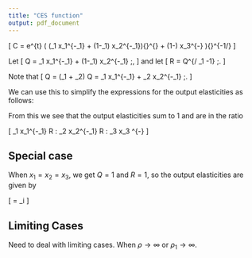 ```yaml
---
title: "CES function"
output: pdf_document
---
```



\large



\[
C = \theta  e^{\lambda  t} 
  \left(
     \delta \left(\delta _1 x_1^{-\rho _1} +
     \left(1-\delta _1\right) x_2^{-\rho _1}\right){}^{\frac{\rho }{\rho _1}} +
     (1-\delta ) x_3^{-\rho } 
     \right){}^{-1/\rho }
\]
   
Let 
\[
Q = \delta_1  x_1^{-\rho_1} + (1-\delta_1) x_2^{-\rho_1} \;,
\]
and let 
\[
R = Q^{\rho / \rho_1 -1} \;.
\]

Note that
\[
\delta Q = (\alpha_1 + \alpha_2) Q =  \alpha_1  x_1^{-\rho_1} + \alpha_2 x_2^{-\rho_1} \;.
\]

We can use this to simplify the expressions for the output elasticities as follows:

\begin{align*}
\frac{
\frac{\partial C}{\partial x_1} }{
\frac{C}{x_1}
}
& = \frac{\delta  \delta _1 x_1^{-\rho _1} \left(\delta _1 x_1^{-\rho _1}-\left(\delta
   _1-1\right) x_2^{-\rho _1}\right){}^{\frac{\rho }{\rho _1}-1}
   }{
   \delta  \left(\delta _1
   x_1^{-\rho _1}-\left(\delta _1-1\right) x_2^{-\rho _1}\right){}^{\frac{\rho }{\rho
   _1}}-(\delta -1) x_3^{-\rho }}
   \\
& = \frac{\alpha_1 x_1^{-\rho _1} R
   }{
   (\alpha_1 + \alpha_2) Q R + \alpha_3 x_3 ^{-\rho}}
   \\
& = \frac{\alpha_1 x_1^{-\rho _1} R
   }{
   (\alpha_1 x_1^{-\rho_1} + \alpha_2 x_2^{-\rho_1}) R + \alpha_3 x_3 ^{-\rho}}
\\[6mm]
\frac{
\frac{\partial C}{\partial x_2} }{
\frac{C}{x_2}
}
& =
\frac{\delta  \left(1-\delta _1\right) x_2^{-\rho _1}
   \left(\delta _1 x_1^{-\rho _1}-\left(\delta _1-1\right) x_2^{-\rho
   _1}\right){}^{\frac{\rho }{\rho _1}-1}}{\delta  \left(\delta _1 x_1^{-\rho
   _1}-\left(\delta _1-1\right) x_2^{-\rho _1}\right){}^{\frac{\rho }{\rho _1}}-(\delta
   -1) x_3^{-\rho }}
\\
& = \frac{\alpha_2 x_2^{-\rho _1} R
   }{
   (\alpha_1 + \alpha_2) Q R + \alpha_3 x_3 ^{-\rho}}
   \\
& = \frac{\alpha_1 x_1^{-\rho _1} R
   }{
   (\alpha_1 x_1^{-\rho_1} + \alpha_2 x_2^{-\rho_1}) R + \alpha_3 x_3 ^{-\rho}}
\\[6mm]
\frac{
\frac{\partial C}{\partial x_3} }{
\frac{C}{x_3}
}
& =  \frac{1-\delta}{\delta  x_3^{\rho } 
   \left(\delta _1 x_1^{-\rho _1} - \left(\delta _1-1\right) 
                   x_2^{-\rho _1} \right)^{\frac{\rho }{\rho _1}} 
   + (1 -\delta)
   }
\\
& = \frac{\alpha_3 x_3^{-\rho} 
   }{
   (\alpha_1 + \alpha_2) Q R + \alpha_3 x_3 ^{-\rho}}
   \\
& = \frac{\alpha_3 x_3^{\rho} 
   }{
   (\alpha_1 x_1^{-\rho_1} + \alpha_2 x_2^{-\rho_1}) R + \alpha_3 x_3 ^{-\rho}}
\end{align*}

From this we see that the output elasticities sum to 1 and are in the ratio

\[
\alpha_1 x_1^{-\rho_1} R : \alpha_2 x_2^{-\rho_1} R : \alpha_3 x_3 ^{-\rho}
\]

## Special case

When $x_1 = x_2 = x_3$, we get 
$Q = 1$ and $R = 1$, so the  output elasticities are given by

\[
\frac{ \alpha_i}{\alpha_1 + \alpha_2 + \alpha_3} = \alpha_i
\]



## Limiting Cases
Need to deal with limiting cases. When $\rho \to \infty$ or $\rho_1 \to \infty$.



